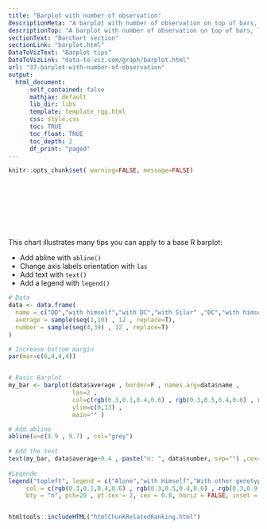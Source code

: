 ```yaml
---
title: "Barplot with number of observation"
descriptionMeta: "A barplot with number of observation on top of bars, legend, ablines, increased margin and more."
descriptionTop: "A barplot with number of observation on top of bars, legend, ablines, increased margin and more."
sectionText: "Barchart section"
sectionLink: "barplot.html"
DataToVizText: "Barplot tips"
DataToVizLink: "data-to-viz.com/graph/barplot.html"
url: "37-barplot-with-number-of-observation"
output:
  html_document:
      self_contained: false    
      mathjax: default
      lib_dir: libs
      template: template_rgg.html
      css: style.css
      toc: TRUE
      toc_float: TRUE
      toc_depth: 2
      df_print: "paged"
---
```



```r
knitr::opts_chunk$set( warning=FALSE, message=FALSE)
```

<div class="container" style="padding-top: 100px">




<div class = "row">

<div class = "col-md-5  col-sm-12 align-self-center">

This chart illustrates many tips you can apply to a base R barplot:

- Add abline with `abline()`
- Change axis labels orientation with `las`
- Add text with `text()`
- Add a legend with `legend()`



</div>


<div class = "col-md-7  col-sm-12">

```r
# Data
data <- data.frame(
  name = c("DD","with himself","with DC","with Silur" ,"DC","with himself","with DD","with Silur" ,"Silur","with himself","with DD","with DC" ),
  average = sample(seq(1,10) , 12 , replace=T),
  number = sample(seq(4,39) , 12 , replace=T)
)

# Increase bottom margin
par(mar=c(6,4,4,4))


# Basic Barplot
my_bar <- barplot(data$average , border=F , names.arg=data$name , 
                  las=2 , 
                  col=c(rgb(0.3,0.1,0.4,0.6) , rgb(0.3,0.5,0.4,0.6) , rgb(0.3,0.9,0.4,0.6) ,  rgb(0.3,0.9,0.4,0.6)) , 
                  ylim=c(0,13) , 
                  main="" )

# Add abline
abline(v=c(4.9 , 9.7) , col="grey")
 
# Add the text 
text(my_bar, data$average+0.4 , paste("n: ", data$number, sep="") ,cex=1) 
 
#Legende
legend("topleft", legend = c("Alone","with Himself","With other genotype" ) , 
     col = c(rgb(0.3,0.1,0.4,0.6) , rgb(0.3,0.5,0.4,0.6) , rgb(0.3,0.9,0.4,0.6) ,  rgb(0.3,0.9,0.4,0.6)) , 
     bty = "n", pch=20 , pt.cex = 2, cex = 0.8, horiz = FALSE, inset = c(0.05, 0.05))
```
</div>
</div>



```r
```








<!-- Close container -->
</div>




```r
htmltools::includeHTML("htmlChunkRelatedRanking.html")
```
